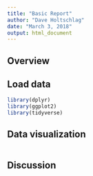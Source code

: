```yaml
---
title: "Basic Report"
author: "Dave Holtschlag"
date: "March 3, 2018"
output: html_document
---
```


## Overview


## Load data

```r
library(dplyr)
library(ggplot2)
library(tidyverse)

```

## Data visualization

```r


```

## Discussion

